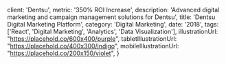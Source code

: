 
  client: 'Dentsu',
  metric: '350% ROI Increase',
  description: 'Advanced digital marketing and campaign management solutions for Dentsu',
  title: 'Dentsu Digital Marketing Platform',
  category: 'Digital Marketing',
  date: '2018',
  tags: ['React', 'Digital Marketing', 'Analytics', 'Data Visualization'],
  illustrationUrl: "https://placehold.co/600x400/purple",
  tabletIllustrationUrl: "https://placehold.co/400x300/indigo",
  mobileIllustrationUrl: "https://placehold.co/200x150/violet",
}

<ProjectMetadata
  client={metadata.client}
  metric={metadata.metric}
  category={metadata.category}
  date={metadata.date}
  tags={metadata.tags}
/>
